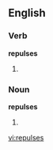 ==English==

===Verb===
'''repulses'''

# {{third-person singular of|[[repulse]]}}

===Noun===
'''repulses'''

# {{plural of|[[repulse]]}}

[[vi:repulses]]